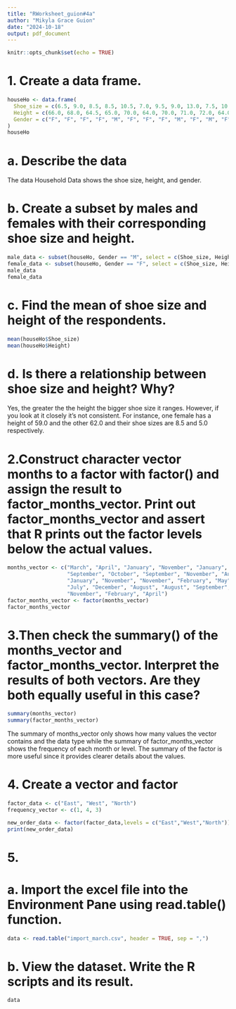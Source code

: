 ```yaml
---
title: "RWorksheet_guion#4a"
author: "Mikyla Grace Guion"
date: "2024-10-18"
output: pdf_document
---
```


```r
knitr::opts_chunk$set(echo = TRUE)
```
# 1. Create a data frame.
```r
houseHo <- data.frame(
  Shoe_size = c(6.5, 9.0, 8.5, 8.5, 10.5, 7.0, 9.5, 9.0, 13.0, 7.5, 10.5, 8.5, 12.0, 10.5,13.0, 11.5, 8.5, 5.0, 10.0, 6.5, 7.5, 8.5, 10.5, 8.5, 10.5, 11.0, 9.0,  13.0),
  Height = c(66.0, 68.0, 64.5, 65.0, 70.0, 64.0, 70.0, 71.0, 72.0, 64.0, 74.5, 67.0, 71.0, 71.0, 77.0, 72.0, 59.0, 62.0, 72.0, 66.0, 64.0, 67.0, 73.0, 69.0,                 72.0, 70.0, 69.0, 70.0),
  Gender = c("F", "F", "F", "F", "M", "F", "F", "F", "M", "F", "M", "F", "M", "M", "M", "M", "F", "F", "M", "F", "F", "M", "M", "F", "M", "M", "M", "M")
)
houseHo
```

# a. Describe the data
The data Household Data shows the shoe size, height, and gender.

# b. Create a subset by males and females with their corresponding shoe size and height.
```r
male_data <- subset(houseHo, Gender == "M", select = c(Shoe_size, Height))
female_data <- subset(houseHo, Gender == "F", select = c(Shoe_size, Height))
male_data
female_data
```

# c. Find the mean of shoe size and height of the respondents.
```r
mean(houseHo$Shoe_size)
mean(houseHo$Height)
```

# d. Is there a relationship between shoe size and height? Why?
Yes, the greater the the height the bigger shoe size it ranges. However, if you look at it closely it's not consistent. For instance, one female has a height of 59.0 and the other 62.0 and their shoe sizes are 8.5 and 5.0 respectively.

# 2.Construct character vector months to a factor with factor() and assign the result to factor_months_vector. Print out factor_months_vector and assert that R prints out the factor levels below the actual values.
```r
months_vector <- c("March", "April", "January", "November", "January",
                   "September", "October", "September", "November", "August",
                   "January", "November", "November", "February", "May", "August",
                   "July", "December", "August", "August", "September", 
                   "November", "February", "April")
factor_months_vector <- factor(months_vector)
factor_months_vector
```

# 3.Then check the summary() of the months_vector and factor_months_vector. Interpret the results of both vectors. Are they both equally useful in this case?
```r
summary(months_vector)
summary(factor_months_vector)
```
The summary of months_vector only shows how many values the vector contains and the data type while the summary of factor_months_vector shows the frequency of each month or level. The summary of the factor is more useful since it provides clearer details about the values. 

# 4. Create a vector and factor
```r
factor_data <- c("East", "West", "North")
frequency_vector <- c(1, 4, 3)

new_order_data <- factor(factor_data,levels = c("East","West","North"))
print(new_order_data)
```
# 5.
# a. Import the excel file into the Environment Pane using read.table() function.  
```r
data <- read.table("import_march.csv", header = TRUE, sep = ",")
```

# b. View the dataset. Write the R scripts and its result.

```r
data
```

